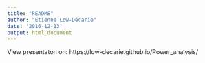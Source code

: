 ```yaml
---
title: "README"
author: "Etienne Low-Décarie"
date: '2016-12-13'
output: html_document
---
```



View presentaton on: https://low-decarie.github.io/Power_analysis/